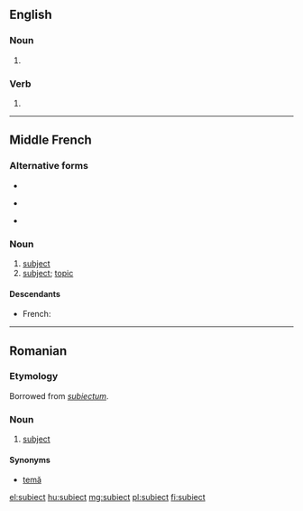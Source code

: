 {{also|subject}}
==English==

===Noun===
{{en-noun}}

# {{obsolete spelling of|subject}}

===Verb===
{{head|en|verb}}

# {{obsolete spelling of|subject}}

----

==Middle French==

===Alternative forms===
* {{l|frm|suiect}}
* {{l|frm|subject}} {{qualifier|modernized}}
* {{l|frm|suject}} {{qualifier|modernized}}

===Noun===
{{frm-noun|m}}

# [[subject]] {{gloss|citizen of a monarch}}
# [[subject]]; [[topic]]

====Descendants====
* French: {{l|fr|sujet}}

----

==Romanian==

===Etymology===
Borrowed from {{etyl|la|ro}} ''[[subiectum]]''.

===Noun===
{{ro-noun|n|subiecte}}

# [[subject]]

====Synonyms====
* [[temă]]

[[el:subiect]]
[[hu:subiect]]
[[mg:subiect]]
[[pl:subiect]]
[[fi:subiect]]